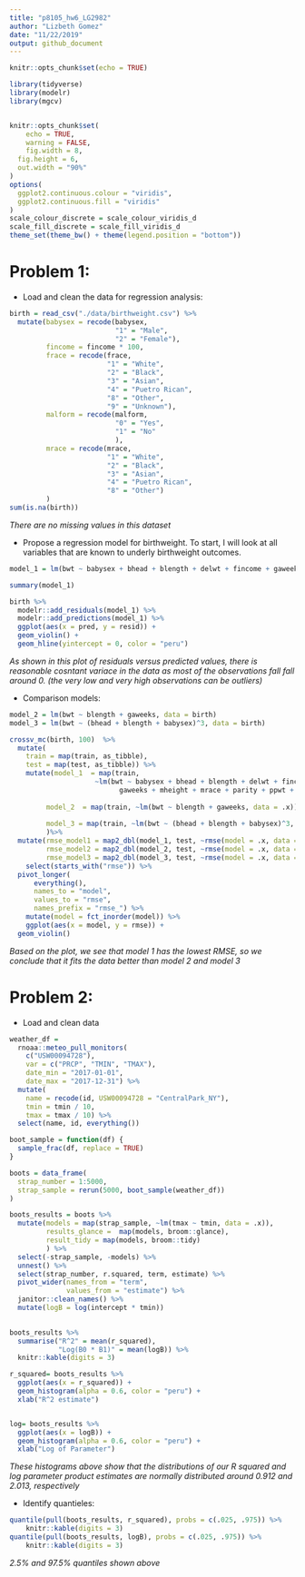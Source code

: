 ```yaml
---
title: "p8105_hw6_LG2982"
author: "Lizbeth Gomez"
date: "11/22/2019"
output: github_document
---
```


```r
knitr::opts_chunk$set(echo = TRUE)
```


```r
library(tidyverse)
library(modelr)
library(mgcv)


knitr::opts_chunk$set(
	echo = TRUE,
	warning = FALSE,
	fig.width = 8, 
  fig.height = 6,
  out.width = "90%"
)
options(
  ggplot2.continuous.colour = "viridis",
  ggplot2.continuous.fill = "viridis"
)
scale_colour_discrete = scale_colour_viridis_d
scale_fill_discrete = scale_fill_viridis_d
theme_set(theme_bw() + theme(legend.position = "bottom"))

```

# Problem 1:
  - Load and clean the data for regression analysis:

```r
birth = read_csv("./data/birthweight.csv") %>% 
  mutate(babysex = recode(babysex, 
                          "1" = "Male",
                          "2" = "Female"),
         fincome = fincome * 100,
         frace = recode(frace,
                        "1" = "White",
                        "2" = "Black",
                        "3" = "Asian",
                        "4" = "Puetro Rican",
                        "8" = "Other",
                        "9" = "Unknown"),
         malform = recode(malform, 
                          "0" = "Yes",
                          "1" = "No"
                          ),
         mrace = recode(mrace,
                        "1" = "White",
                        "2" = "Black",
                        "3" = "Asian",
                        "4" = "Puetro Rican",
                        "8" = "Other")
         ) 
sum(is.na(birth))
```
 *There are no missing values in this dataset*
 
  - Propose a regression model for birthweight. To start, I will look at all variables that are known to underly birthweight outcomes.
```r
model_1 = lm(bwt ~ babysex + bhead + blength + delwt + fincome + gaweeks + mheight + mrace + parity + ppwt + smoken, data = birth) 

summary(model_1)

birth %>%
  modelr::add_residuals(model_1) %>%
  modelr::add_predictions(model_1) %>%
  ggplot(aes(x = pred, y = resid)) +
  geom_violin() +
  geom_hline(yintercept = 0, color = "peru")

```

*As shown in this plot of residuals versus predicted values, there is reasonable cosntant variace in the data as most of the observations fall fall around 0. (the very low and very high observations can be outliers)*

- Comparison models:

```r
model_2 = lm(bwt ~ blength + gaweeks, data = birth)
model_3 = lm(bwt ~ (bhead + blength + babysex)^3, data = birth)


```

```r
crossv_mc(birth, 100)  %>% 
  mutate(
    train = map(train, as_tibble),
    test = map(test, as_tibble)) %>% 
    mutate(model_1  = map(train, 
                     ~lm(bwt ~ babysex + bhead + blength + delwt + fincome + 
                           gaweeks + mheight + mrace + parity + ppwt + smoken, data = .x)),
         
         model_2  = map(train, ~lm(bwt ~ blength + gaweeks, data = .x)),
         
         model_3 = map(train, ~lm(bwt ~ (bhead + blength + babysex)^3, data = .x))
         )%>%
  mutate(rmse_model1 = map2_dbl(model_1, test, ~rmse(model = .x, data = .y)),
         rmse_model2 = map2_dbl(model_2, test, ~rmse(model = .x, data = .y)),
         rmse_model3 = map2_dbl(model_3, test, ~rmse(model = .x, data = .y))) %>%
    select(starts_with("rmse")) %>% 
  pivot_longer(
      everything(),
      names_to = "model", 
      values_to = "rmse",
      names_prefix = "rmse_") %>% 
    mutate(model = fct_inorder(model)) %>% 
    ggplot(aes(x = model, y = rmse)) +
  geom_violin()
```

*Based on the plot, we see that model 1 has the lowest RMSE, so we conclude that it fits the data better than model 2 and model 3*

# Problem 2:
 - Load and clean data
 
```r
weather_df = 
  rnoaa::meteo_pull_monitors(
    c("USW00094728"),
    var = c("PRCP", "TMIN", "TMAX"), 
    date_min = "2017-01-01",
    date_max = "2017-12-31") %>%
  mutate(
    name = recode(id, USW00094728 = "CentralPark_NY"),
    tmin = tmin / 10,
    tmax = tmax / 10) %>%
  select(name, id, everything())
```
 
```r
boot_sample = function(df) {
  sample_frac(df, replace = TRUE)
}

boots = data_frame(
  strap_number = 1:5000,
  strap_sample = rerun(5000, boot_sample(weather_df))
)

boots_results = boots %>%
  mutate(models = map(strap_sample, ~lm(tmax ~ tmin, data = .x)),
         results_glance =  map(models, broom::glance),
         result_tidy = map(models, broom::tidy)
         ) %>%
  select(-strap_sample, -models) %>%
  unnest() %>%
  select(strap_number, r.squared, term, estimate) %>%
  pivot_wider(names_from = "term",
              values_from = "estimate") %>%
  janitor::clean_names() %>%
  mutate(logB = log(intercept * tmin))
  

boots_results %>%
  summarise("R^2" = mean(r_squared),
            "Log(B0 * B1)" = mean(logB)) %>%
  knitr::kable(digits = 3)

r_squared= boots_results %>%
  ggplot(aes(x = r_squared)) +
  geom_histogram(alpha = 0.6, color = "peru") +
  xlab("R^2 estimate") 


log= boots_results %>%
  ggplot(aes(x = logB)) +
  geom_histogram(alpha = 0.6, color = "peru") +
  xlab("Log of Parameter")


```
 
 *These histograms above show that the distributions of our R squared and log parameter product estimates are normally distributed around 0.912 and 2.013, respectively*
 
 - Identify quantieles:
```r
quantile(pull(boots_results, r_squared), probs = c(.025, .975)) %>% 
    knitr::kable(digits = 3)
quantile(pull(boots_results, logB), probs = c(.025, .975)) %>% 
    knitr::kable(digits = 3)

```
 
 *2.5% and 97.5% quantiles shown above*